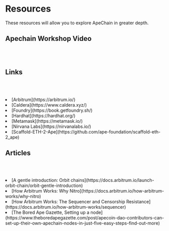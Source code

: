 

# Resources
These resources will allow you to explore ApeChain in greater depth.


## Apechain Workshop Video 
<br></br>
<YouTube id="ciPfRXmIteI"/>

## Links
<br></br>
<li> [Arbitrum](https://arbitrum.io/) </li>
<li> [Caldera](https://www.caldera.xyz/)</li>
<li>[Foundry](https://book.getfoundry.sh/)</li>
<li>[Hardhat](https://hardhat.org/)</li>
<li>[Metamask](https://metamask.io/)</li>
<li>[Nirvana Labs](https://nirvanalabs.io/)</li>
<li> [Scaffold-ETH-2-Ape](https://github.com/ape-foundation/scaffold-eth-2_ape)</li>

## Articles
<br></br>
<li>[A gentle introduction: Orbit chains](https://docs.arbitrum.io/launch-orbit-chain/orbit-gentle-introduction)</li>

<li>[How Arbitrum Works: Why Nitro](https://docs.arbitrum.io/how-arbitrum-works/why-nitro)</li>

<li>[How Arbitrum Works: The Sequencer and Censorship Resistance](https://docs.arbitrum.io/how-arbitrum-works/sequencer)</li>

<li>[The Bored Ape Gazette, Setting up a node](https://www.theboredapegazette.com/post/apecoin-dao-contributors-can-set-up-their-own-apechain-nodes-in-just-five-easy-steps-find-out-more)</li>

